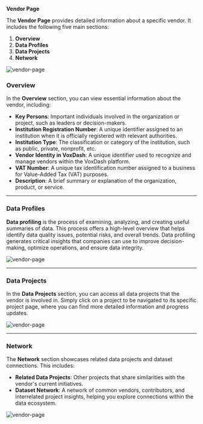 **Vendor Page**

The **Vendor Page** provides detailed information about a specific vendor. It includes the following five main sections:

1. **Overview**  
2. **Data Profiles**  
3. **Data Projects**  
4. **Network** 

<Frame>
  <img src="/images/vendor-page1.png" alt="vendor-page" style={{ borderRadius: '0.5rem' }} />
</Frame>

### **Overview**

In the **Overview** section, you can view essential information about the vendor, including:

* **Key Persons**: Important individuals involved in the organization or project, such as leaders or decision-makers.  
* **Institution Registration Number**: A unique identifier assigned to an institution when it is officially registered with relevant authorities.  
* **Institution Type**: The classification or category of the institution, such as public, private, nonprofit, etc.  
* **Vendor Identity in VoxDash**: A unique identifier used to recognize and manage vendors within the VoxDash platform.  
* **VAT Number**: A unique tax identification number assigned to a business for Value-Added Tax (VAT) purposes.  
* **Description**: A brief summary or explanation of the organization, product, or service.

---

### **Data Profiles**

**Data profiling** is the process of examining, analyzing, and creating useful summaries of data. This process offers a high-level overview that helps identify data quality issues, potential risks, and overall trends. Data profiling generates critical insights that companies can use to improve decision-making, optimize operations, and ensure data integrity.

<Frame>
  <img src="/images/vendor-page2.png" alt="vendor-page" style={{ borderRadius: '0.5rem' }} />
</Frame>

---

### **Data Projects**

In the **Data Projects** section, you can access all data projects that the vendor is involved in. Simply click on a project to be navigated to its specific project page, where you can find more detailed information and progress updates.

<Frame>
  <img src="/images/vendor-page3.png" alt="vendor-page" style={{ borderRadius: '0.5rem' }} />
</Frame>

---

### **Network**

The **Network** section showcases related data projects and dataset connections. This includes:

* **Related Data Projects**: Other projects that share similarities with the vendor's current initiatives.  
* **Dataset Network**: A network of common vendors, contributors, and interrelated project insights, helping you explore connections within the data ecosystem.

<Frame>
  <img src="/images/vendor-page4.png" alt="vendor-page" style={{ borderRadius: '0.5rem' }} />
</Frame>
